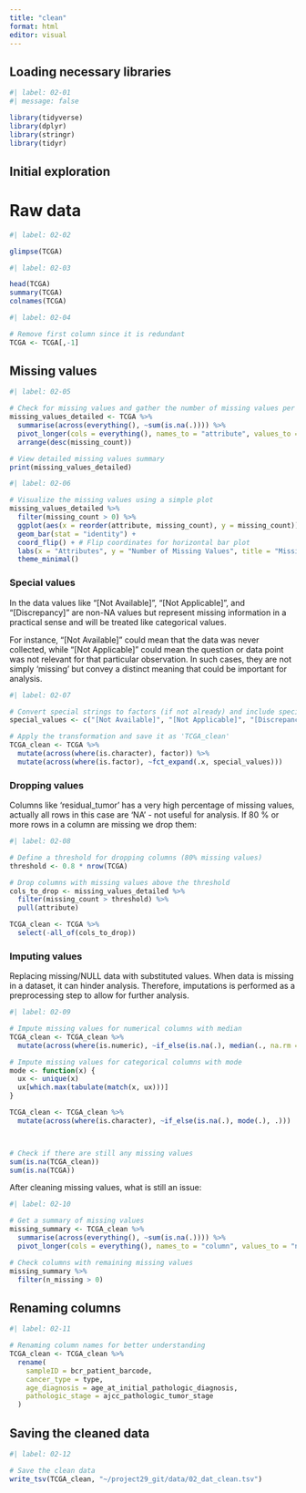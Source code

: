 ```yaml
---
title: "clean"
format: html
editor: visual
---
```


## Loading necessary libraries

```r
#| label: 02-01
#| message: false

library(tidyverse)
library(dplyr)
library(stringr)
library(tidyr)
```

## Initial exploration

# Raw data
```r
#| label: 02-02

glimpse(TCGA)
```


```r
#| label: 02-03

head(TCGA)
summary(TCGA)
colnames(TCGA)
```

```r
#| label: 02-04

# Remove first column since it is redundant
TCGA <- TCGA[,-1]
```

## Missing values

```r
#| label: 02-05

# Check for missing values and gather the number of missing values per column
missing_values_detailed <- TCGA %>%
  summarise(across(everything(), ~sum(is.na(.)))) %>%
  pivot_longer(cols = everything(), names_to = "attribute", values_to = "missing_count") %>%
  arrange(desc(missing_count))

# View detailed missing values summary
print(missing_values_detailed)
```

```r
#| label: 02-06

# Visualize the missing values using a simple plot
missing_values_detailed %>%
  filter(missing_count > 0) %>%
  ggplot(aes(x = reorder(attribute, missing_count), y = missing_count)) +
  geom_bar(stat = "identity") +
  coord_flip() + # Flip coordinates for horizontal bar plot
  labs(x = "Attributes", y = "Number of Missing Values", title = "Missing Values per Attribute") +
  theme_minimal()
```

### Special values

In the data values like "\[Not Available\]", "\[Not Applicable\]", and "\[Discrepancy\]" are non-NA values but represent missing information in a practical sense and will be treated like categorical values.

For instance, "\[Not Available\]" could mean that the data was never collected, while "\[Not Applicable\]" could mean the question or data point was not relevant for that particular observation. In such cases, they are not simply 'missing' but convey a distinct meaning that could be important for analysis.

```r
#| label: 02-07

# Convert special strings to factors (if not already) and include special values as levels
special_values <- c("[Not Available]", "[Not Applicable]", "[Discrepancy]", "[Not Evaluated]", "[Unknown]")

# Apply the transformation and save it as 'TCGA_clean'
TCGA_clean <- TCGA %>%
  mutate(across(where(is.character), factor)) %>%
  mutate(across(where(is.factor), ~fct_expand(.x, special_values)))

```

### Dropping values

Columns like 'residual_tumor' has a very high percentage of missing values, actually all rows in this case are 'NA' - not useful for analysis. If 80 % or more rows in a column are missing we drop them:

```r
#| label: 02-08

# Define a threshold for dropping columns (80% missing values)
threshold <- 0.8 * nrow(TCGA)

# Drop columns with missing values above the threshold
cols_to_drop <- missing_values_detailed %>%
  filter(missing_count > threshold) %>%
  pull(attribute)

TCGA_clean <- TCGA %>%
  select(-all_of(cols_to_drop))
```

### Imputing values

Replacing missing/NULL data with substituted values. When data is missing in a dataset, it can hinder analysis. Therefore, imputations is performed as a preprocessing step to allow for further analysis.

```r
#| label: 02-09

# Impute missing values for numerical columns with median
TCGA_clean <- TCGA_clean %>%
  mutate(across(where(is.numeric), ~if_else(is.na(.), median(., na.rm = TRUE), .)))

# Impute missing values for categorical columns with mode
mode <- function(x) {
  ux <- unique(x)
  ux[which.max(tabulate(match(x, ux)))]
}

TCGA_clean <- TCGA_clean %>%
  mutate(across(where(is.character), ~if_else(is.na(.), mode(.), .)))



# Check if there are still any missing values
sum(is.na(TCGA_clean))
sum(is.na(TCGA))
```

After cleaning missing values, what is still an issue:

```r
#| label: 02-10

# Get a summary of missing values
missing_summary <- TCGA_clean %>%
  summarise(across(everything(), ~sum(is.na(.)))) %>%
  pivot_longer(cols = everything(), names_to = "column", values_to = "n_missing")

# Check columns with remaining missing values
missing_summary %>%
  filter(n_missing > 0)

```

## Renaming columns

```r
#| label: 02-11

# Renaming column names for better understanding
TCGA_clean <- TCGA_clean %>%
  rename(
    sampleID = bcr_patient_barcode,
    cancer_type = type,
    age_diagnosis = age_at_initial_pathologic_diagnosis,
    pathologic_stage = ajcc_pathologic_tumor_stage
  )
```

## Saving the cleaned data

```r
#| label: 02-12

# Save the clean data
write_tsv(TCGA_clean, "~/project29_git/data/02_dat_clean.tsv")
```
